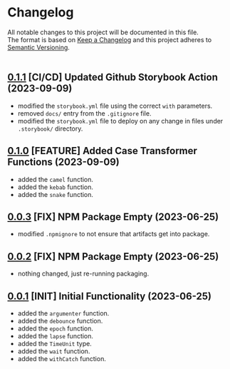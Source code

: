 
<Meta title='overview/changelog' />

# Changelog

All notable changes to this project will be documented in this file.<br/>
The format is based on [Keep a Changelog](http://keepachangelog.com/en/1.0.0/)
and this project adheres to [Semantic Versioning](http://semver.org/spec/v2.0.0.html).<br/><br/>

## [0.1.1](https://github.com/weebuinc/web-kit/tree/v0.1.1) [CI/CD] Updated Github Storybook Action (2023-09-09)

- modified the `storybook.yml` file using the correct `with` parameters.
- removed `docs/` entry from the `.gitignore` file.
- modified the `storybook.yml` file to deploy on any change in files under `.storybook/` directory.

## [0.1.0](https://github.com/weebuinc/web-kit/tree/v0.1.0) [FEATURE] Added Case Transformer Functions (2023-09-09)

- added the `camel` function.
- added the `kebab` function.
- added the `snake` function.

## [0.0.3](https://github.com/weebuinc/web-kit/tree/v0.0.3) [FIX] NPM Package Empty (2023-06-25)

- modified `.npmignore` to not ensure that artifacts get into package.

## [0.0.2](https://github.com/weebuinc/web-kit/tree/v0.0.2) [FIX] NPM Package Empty (2023-06-25)

- nothing changed, just re-running packaging.

## [0.0.1](https://github.com/weebuinc/web-kit/tree/v0.0.1) [INIT] Initial Functionality (2023-06-25)

- added the `argumenter` function.
- added the `debounce` function.
- added the `epoch` function.
- added the `lapse` function.
- added the `TimeUnit` type.
- added the `wait` function.
- added the `withCatch` function.
